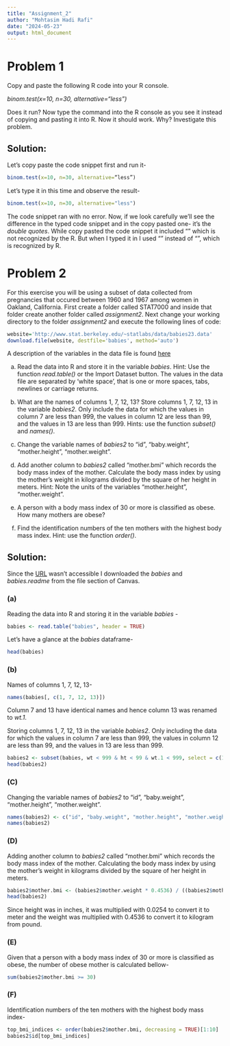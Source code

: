 ```yaml
---
title: "Assignment_2"
author: "Mohtasim Hadi Rafi"
date: "2024-05-23"
output: html_document
---
```


# Problem 1

Copy and paste the following R code into your R console.

*binom.test(x=10, n=30, alternative=“less”)*

Does it run? Now type the command into the R console as you see it instead of copying and pasting it into R. Now it should work. Why? Investigate this problem.

## Solution:

Let's copy paste the code snippet first and run it-

```r
binom.test(x=10, n=30, alternative=“less”)
```

Let's type it in this time and observe the result-

```R
binom.test(x=10, n=30, alternative="less")
```

The code snippet ran with no error. Now, if we look carefully we'll see the difference in the typed code snippet and in the copy pasted one- it's the *double quotes*. While copy pasted the code snippet it included “” which is not recognized by the R. But when I typed it in I used "" instead of “”, which is recognized by R.

# Problem 2

For this exercise you will be using a subset of data collected from pregnancies that occured between 1960 and 1967 among women in Oakland, California. First create a folder called STAT7000 and inside that folder create another folder called *assignment2*. Next change your working directory to the folder *assignment2* and execute the following lines of code:

```r
website='http://www.stat.berkeley.edu/~statlabs/data/babies23.data'
download.file(website, destfile='babies', method='auto')
```

A description of the variables in the data file is found [here](http://www.stat.berkeley.edu/~statlabs/data/babies.readme)

a.  Read the data into R and store it in the variable *babies*. Hint: Use the function *read.table()* or the Import Dataset button. The values in the data file are separated by 'white space', that is one or more spaces, tabs, newlines or carriage returns.

b.  What are the names of columns 1, 7, 12, 13? Store columns 1, 7, 12, 13 in the variable *babies2*. Only include the data for which the values in column 7 are less than 999, the values in column 12 are less than 99, and the values in 13 are less than 999. Hints: use the function *subset()* and *names()*.

c.  Change the variable names of *babies2* to "id", "baby.weight", "mother.height", "mother.weight".

d.  Add another column to *babies2* called "mother.bmi" which records the body mass index of the mother. Calculate the body mass index by using the mother's weight in kilograms divided by the square of her height in meters. Hint: Note the units of the variables "mother.height", "mother.weight".

e.  A person with a body mass index of 30 or more is classified as obese. How many mothers are obese?

f.  Find the identification numbers of the ten mothers with the highest body mass index. Hint: use the function *order()*.

## Solution:

Since the [URL](http://www.stat.berkeley.edu/~statlabs/data/babies23.data) wasn't accessible I downloaded the *babies* and *babies.readme* from the file section of Canvas.

### (a)

Reading the data into R and storing it in the variable *babies* -

```r
babies <- read.table("babies", header = TRUE)
```

Let's have a glance at the *babies* dataframe-

```r
head(babies)
```

### (b)

Names of columns 1, 7, 12, 13-

```r
names(babies[, c(1, 7, 12, 13)])
```

Column 7 and 13 have identical names and hence column 13 was renamed to *wt.1*.

Storing columns 1, 7, 12, 13 in the variable *babies2*. Only including the data for which the values in column 7 are less than 999, the values in column 12 are less than 99, and the values in 13 are less than 999.

```r
babies2 <- subset(babies, wt < 999 & ht < 99 & wt.1 < 999, select = c(1, 7, 12, 13))
head(babies2)
```

### (C)

Changing the variable names of *babies2* to "id", "baby.weight", "mother.height", "mother.weight".

```r
names(babies2) <- c("id", "baby.weight", "mother.height", "mother.weight")
names(babies2)
```

### (D)

Adding another column to *babies2* called "mother.bmi" which records the body mass index of the mother. Calculating the body mass index by using the mother's weight in kilograms divided by the square of her height in meters.

```r
babies2$mother.bmi <- (babies2$mother.weight * 0.4536) / ((babies2$mother.height * 0.0254) ^ 2)
head(babies2)
```
Since height was in inches, it was multiplied with 0.0254 to convert it to meter and the weight was multiplied with 0.4536 to convert it to kilogram from pound.

### (E)

Given that a person with a body mass index of 30 or more is classified as obese, the number of obese mother is calculated bellow-

```r
sum(babies2$mother.bmi >= 30)
```

### (F)

Identification numbers of the ten mothers with the highest body mass index-

```r
top_bmi_indices <- order(babies2$mother.bmi, decreasing = TRUE)[1:10]
babies2$id[top_bmi_indices]
```
